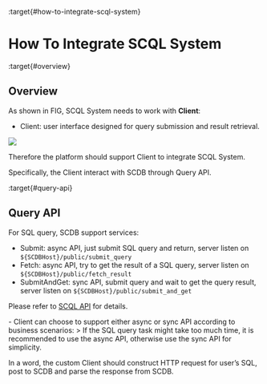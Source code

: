 :target{#how-to-integrate-scql-system}

# How To Integrate SCQL System

:target{#overview}

## Overview

As shown in FIG, SCQL System needs to work with <strong>Client</strong>:

- Client: user interface designed for query submission and result retrieval.

![](../_assets/scql_system.png)

Therefore the platform should support Client to integrate SCQL System.

Specifically, the Client interact with SCDB through Query API.

:target{#query-api}

## Query API

For SQL query, SCDB support services:

- Submit: async API, just submit SQL query and return, server listen on `${SCDBHost}/public/submit_query`
- Fetch: async API, try to get the result of a SQL query, server listen on `${SCDBHost}/public/fetch_result`
- SubmitAndGet: sync API, submit query and wait to get the query result, server listen on `${SCDBHost}/public/submit_and_get`

Please refer to [SCQL API](scql_api.mdx) for details.

<Container type="note">
  - Client can choose to support either async or sync API according to business scenarios:
    > If the SQL query task might take too much time, it is recommended to use the async API, otherwise use the sync API for simplicity.
</Container>

In a word, the custom Client should construct HTTP request for user’s SQL, post to SCDB and parse the response from SCDB.
